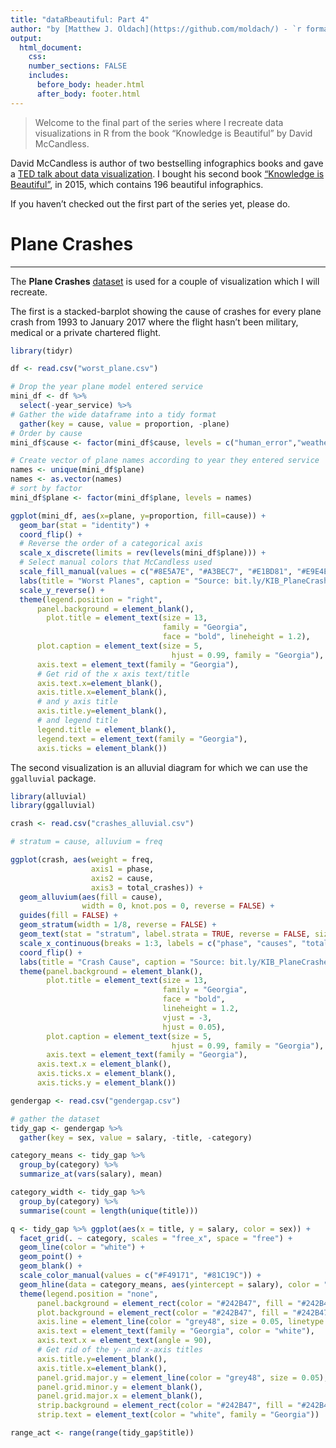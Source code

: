 ---
title: "dataRbeautiful: Part 4"
author: "by [Matthew J. Oldach](https://github.com/moldach/) - `r format(Sys.time(), '%d %B %Y')`"
output: 
  html_document:
    css: 
    number_sections: FALSE
    includes:
      before_body: header.html
      after_body: footer.html
---
> Welcome to the final part of the series where I recreate data visualizations in R from the book "Knowledge is Beautiful" by David McCandless. 

David McCandless is author of two bestselling infographics books and gave a [TED talk about data visualization](http://www.ted.com/talks/david_mccandless_the_beauty_of_data_visualization). I bought his second book ["Knowledge is Beautiful"](https://informationisbeautiful.net/2014/knowledge-is-beautiful/), in 2015, which contains 196 beautiful infographics.

If you haven't checked out the first part of the series yet, please do.

# Plane Crashes
***
The **Plane Crashes** [dataset](https://docs.google.com/spreadsheets/d/1RT25s5oCsHJrahZkL6KWxAa2ZM9kD2aRakN9Cil_vHQ/edit#gid=11) is used for a couple of visualization which I will recreate. 

The first is a stacked-barplot showing the cause of crashes for every plane crash from 1993 to January 2017 where the flight hasn't been military, medical or a private chartered flight.

```{r}
library(tidyr)

df <- read.csv("worst_plane.csv")

# Drop the year plane model entered service
mini_df <- df %>% 
  select(-year_service) %>% 
# Gather the wide dataframe into a tidy format
  gather(key = cause, value = proportion, -plane)
# Order by cause
mini_df$cause <- factor(mini_df$cause, levels = c("human_error","weather", "mechanical", "unknown", "criminal"), ordered = TRUE)

# Create vector of plane names according to year they entered service
names <- unique(mini_df$plane)
names <- as.vector(names)
# sort by factor
mini_df$plane <- factor(mini_df$plane, levels = names)

ggplot(mini_df, aes(x=plane, y=proportion, fill=cause)) +
  geom_bar(stat = "identity") +
  coord_flip() +
  # Reverse the order of a categorical axis
  scale_x_discrete(limits = rev(levels(mini_df$plane))) +
  # Select manual colors that McCandless used
  scale_fill_manual(values = c("#8E5A7E", "#A3BEC7", "#E1BD81", "#E9E4E0", "#74756F"), labels = c("Human Error", "Weather", "Mechanical", "Unknown", "Criminal")) +
  labs(title = "Worst Planes", caption = "Source: bit.ly/KIB_PlaneCrashes") +
  scale_y_reverse() +
  theme(legend.position = "right",
      panel.background = element_blank(),
        plot.title = element_text(size = 13, 
                                  family = "Georgia", 
                                  face = "bold", lineheight = 1.2),
      plot.caption = element_text(size = 5,
                                    hjust = 0.99, family = "Georgia"),
      axis.text = element_text(family = "Georgia"), 
      # Get rid of the x axis text/title 
      axis.text.x=element_blank(),
      axis.title.x=element_blank(),
      # and y axis title
      axis.title.y=element_blank(),
      # and legend title
      legend.title = element_blank(),
      legend.text = element_text(family = "Georgia"),
      axis.ticks = element_blank())
```

The second visualization is an alluvial diagram for which we can use the `ggalluvial` package.

```{r}
library(alluvial)
library(ggalluvial)

crash <- read.csv("crashes_alluvial.csv")

# stratum = cause, alluvium = freq

ggplot(crash, aes(weight = freq,
                  axis1 = phase,
                  axis2 = cause,
                  axis3 = total_crashes)) +
  geom_alluvium(aes(fill = cause),
                width = 0, knot.pos = 0, reverse = FALSE) +
  guides(fill = FALSE) +
  geom_stratum(width = 1/8, reverse = FALSE) +
  geom_text(stat = "stratum", label.strata = TRUE, reverse = FALSE, size = 2.5) +
  scale_x_continuous(breaks = 1:3, labels = c("phase", "causes", "total crashes")) +
  coord_flip() +
  labs(title = "Crash Cause", caption = "Source: bit.ly/KIB_PlaneCrashes") +
  theme(panel.background = element_blank(),
        plot.title = element_text(size = 13, 
                                  family = "Georgia", 
                                  face = "bold",
                                  lineheight = 1.2,
                                  vjust = -3,
                                  hjust = 0.05), 
        plot.caption = element_text(size = 5,
                                    hjust = 0.99, family = "Georgia"),  
        axis.text = element_text(family = "Georgia"),
      axis.text.x = element_blank(),
      axis.ticks.x = element_blank(),
      axis.ticks.y = element_blank())
```

```{r}
gendergap <- read.csv("gendergap.csv")

# gather the dataset
tidy_gap <- gendergap %>% 
  gather(key = sex, value = salary, -title, -category)

category_means <- tidy_gap %>% 
  group_by(category) %>%
  summarize_at(vars(salary), mean)

category_width <- tidy_gap %>% 
  group_by(category) %>% 
  summarise(count = length(unique(title)))

q <- tidy_gap %>% ggplot(aes(x = title, y = salary, color = sex)) +
  facet_grid(. ~ category, scales = "free_x", space = "free") +
  geom_line(color = "white") +
  geom_point() +
  geom_blank() +
  scale_color_manual(values = c("#F49171", "#81C19C")) +
  geom_hline(data = category_means, aes(yintercept = salary), color = "white", alpha = 0.6, size = 1) +
  theme(legend.position = "none",
      panel.background = element_rect(color = "#242B47", fill = "#242B47"),
      plot.background = element_rect(color = "#242B47", fill = "#242B47"),
      axis.line = element_line(color = "grey48", size = 0.05, linetype = "dotted"),
      axis.text = element_text(family = "Georgia", color = "white"),
      axis.text.x = element_text(angle = 90),
      # Get rid of the y- and x-axis titles
      axis.title.y=element_blank(),
      axis.title.x=element_blank(),
      panel.grid.major.y = element_line(color = "grey48", size = 0.05),
      panel.grid.minor.y = element_blank(),
      panel.grid.major.x = element_blank(),
      strip.background = element_rect(color = "#242B47", fill = "#242B47"),
      strip.text = element_text(color = "white", family = "Georgia"))

range_act <- range(range(tidy_gap$title))


```
